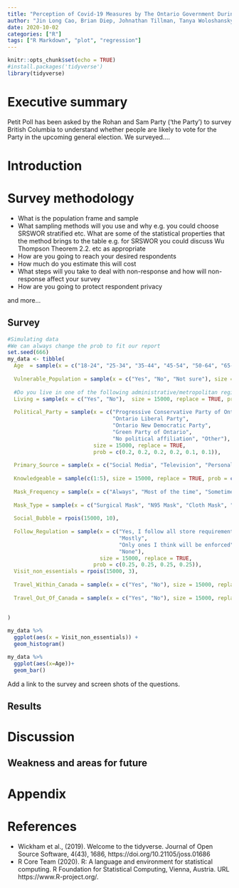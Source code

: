```yaml
---
title: "Perception of Covid-19 Measures by The Ontario Government During the Second Wave"
author: "Jin Long Cao, Brian Diep, Johnathan Tillman, Tanya Woloshansky"
date: 2020-10-02
categories: ["R"]
tags: ["R Markdown", "plot", "regression"]
---
```


```r
knitr::opts_chunk$set(echo = TRUE)
#install.packages('tidyverse')
library(tidyverse)
```

# Executive summary

Petit Poll has been asked by the Rohan and Sam Party ('the Party') to survey British Columbia to understand whether people are likely to vote for the Party in the upcoming general election. We surveyed....

# Introduction


# Survey methodology 

- What is the population frame and sample
- What sampling methods will you use and why e.g. you could choose SRSWOR stratified etc. What are some of the statistical properties that the method brings to the table e.g. for SRSWOR you could discuss Wu Thompson Theorem 2.2. etc as appropriate
- How are you going to reach your desired respondents
- How much do you estimate this will cost
- What steps will you take to deal with non-response and how will non-response affect your survey
- How are you going to protect respondent privacy


and more...

## Survey
```r
#Simulating data
#We can always change the prob to fit our report
set.seed(666)
my_data <- tibble(
  Age  = sample(x = c("18-24", "25-34", "35-44", "45-54", "50-64", "65-74", "75-100"), size = 15000, replace = TRUE, prob = c(0.2, 0.225, 0.20, 0.15, .1, 0.075, 0.05)),
  
  Vulnerable_Population = sample(x = c("Yes", "No", "Not sure"), size = 15000, replace = TRUE, prob = c(0.2, 0.7, 0.1)),
  
  #Do you live in one of the following administrative/metropolitan regions
  Living = sample(x = c("Yes", "No"),  size = 15000, replace = TRUE, prob = c(0.8, 0.2)),
  
  Political_Party = sample(x = c("Progressive Conservative Party of Ontario",
                                 "Ontario Liberal Party",
                                 "Ontario New Democratic Party",
                                 "Green Party of Ontario",
                                 "No political affiliation", "Other"),
                           size = 15000, replace = TRUE, 
                           prob = c(0.2, 0.2, 0.2, 0.2, 0.1, 0.1)),
  
  Primary_Source = sample(x = c("Social Media", "Television", "Personal Research on the Internet", "Newspaper", "Family and Friends", "Other"), size = 15000, replace = TRUE, prob = c(0.3, 0.15, 0.2, 0.05, 0.25, 0.05)),
  
  Knowledgeable = sample(c(1:5), size = 15000, replace = TRUE, prob = c(0.25, 0.15, 0.1, 0.2, 0.3)),
  
  Mask_Frequency = sample(x = c("Always", "Most of the time", "Sometimes", "Rarely", "Never"), size = 15000, replace = TRUE, prob = c(0.25, 0.3, 0.2, 0.15, 0.1)),
  
  Mask_Type = sample(x = c("Surgical Mask", "N95 Mask", "Cloth Mask", "Other"), size = 15000, replace = TRUE, prob = c(0.35, 0.25, 0.3, 0.1)),
  
  Social_Bubble = rpois(15000, 10),
  
  Follow_Regulation = sample(x = c("Yes, I follow all store requirements",
                                   "Mostly",
                                   "Only ones I think will be enforced",
                                   "None"),
                             size = 15000, replace = TRUE, 
                           prob = c(0.25, 0.25, 0.25, 0.25)),
  Visit_non_essentials = rpois(15000, 3),
  
  Travel_Within_Canada = sample(x = c("Yes", "No"), size = 15000, replace = TRUE, prob = c(0.7066, 0.2934)), 
  
  Travel_Out_Of_Canada = sample(x = c("Yes", "No"), size = 15000, replace = TRUE, prob = c(0.98743, 0.01257))
  
  
)

my_data %>% 
  ggplot(aes(x = Visit_non_essentials)) +
  geom_histogram()

my_data %>% 
  ggplot(aes(x=Age))+
  geom_bar()


```

Add a link to the survey and screen shots of the questions.



## Results


# Discussion 

## Weakness and areas for future


# Appendix


# References

- Wickham et al., (2019). Welcome to the tidyverse. Journal of Open
  Source Software, 4(43), 1686, https://doi.org/10.21105/joss.01686
- R Core Team (2020). R: A language and environment for statistical
  computing. R Foundation for Statistical Computing, Vienna, Austria.
  URL https://www.R-project.org/.
